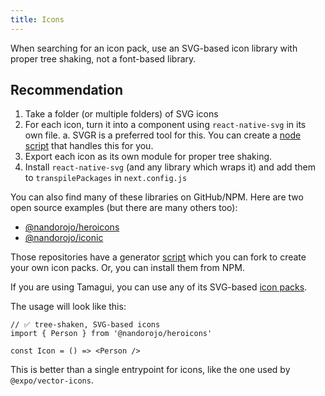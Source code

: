 ```yaml
---
title: Icons
---
```


When searching for an icon pack, use an SVG-based icon library with proper tree shaking, not a font-based library.

## Recommendation

1. Take a folder (or multiple folders) of SVG icons
2. For each icon, turn it into a component using `react-native-svg` in its own file.
   a. SVGR is a preferred tool for this. You can create a [node script](https://github.com/nandorojo/react-native-heroicons/blob/master/generate/index.ts) that handles this for you.
3. Export each icon as its own module for proper tree shaking.
4. Install `react-native-svg` (and any library which wraps it) and add them to `transpilePackages` in `next.config.js`

You can also find many of these libraries on GitHub/NPM. Here are two open source examples (but there are many others too):

- [@nandorojo/heroicons](https://github.com/nandorojo/react-native-heroicons)
- [@nandorojo/iconic](https://github.com/nandorojo/react-native-iconic)

Those repositories have a generator [script](https://github.com/nandorojo/react-native-heroicons/blob/master/generate/index.ts) which you can fork to create your own icon packs. Or, you can install them from NPM.

If you are using Tamagui, you can use any of its SVG-based [icon packs](https://tamagui.dev/docs/components/lucide-icons/1.0.0#credit).

The usage will look like this:

```tsx
// ✅ tree-shaken, SVG-based icons
import { Person } from '@nandorojo/heroicons'

const Icon = () => <Person />
```

This is better than a single entrypoint for icons, like the one used by `@expo/vector-icons`.

<!--
A popular icon package for React Native apps is `@expo/vector-icons`. While it is a good library, it uses a font-based icon approach.

It's best to avoid this in a Solito/Next.js app. It doesn't tree shake well and is thus slow to render on Web. Font-based icon libraries also don't play nicely with Next.js' bundler.

> While I normally wouldn't recommend against a library, it's a common issue on the Solito Discord/GitHub.
-->
